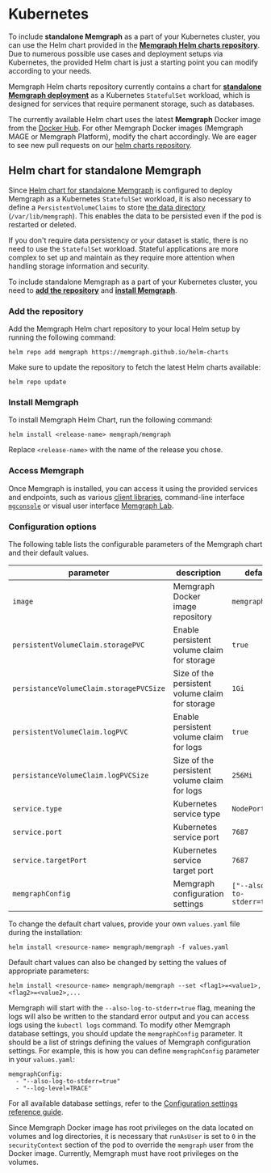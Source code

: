 
# Kubernetes

To include **standalone Memgraph** as a part of your Kubernetes cluster, you can
use the Helm chart provided in the [**Memgraph Helm charts
repository**](https://github.com/memgraph/helm-charts). Due to numerous possible
use cases and deployment setups via Kubernetes, the provided Helm chart is just
a starting point you can modify according to your needs. 

Memgraph Helm charts repository currently contains a chart for [**standalone
Memgraph deployment**](#helm-chart-for-standalone-memgraph) as a Kubernetes
`StatefulSet` workload, which is designed for services that require permanent
storage, such as databases. 

<Callout type="info"> 

The currently available Helm chart uses the latest
**Memgraph** Docker image from the [Docker
Hub](https://hub.docker.com/r/memgraph/memgraph). For other Memgraph Docker
images (Memgraph MAGE or Memgraph Platform), modify the chart accordingly. We
are eager to see new pull requests on our [helm charts
repository](https://github.com/memgraph/helm-charts). 

</Callout>

## Helm chart for standalone Memgraph

Since [Helm chart for standalone
Memgraph](https://github.com/memgraph/helm-charts/tree/main/charts/memgraph) is
configured to deploy Memgraph as a Kubernetes `StatefulSet` workload, it is also
necessary to define a `PersistentVolumeClaims` to store [the data
directory](/configuration/data-durability-and-backup) (`/var/lib/memgraph`).
This enables the data to be persisted even if the pod is restarted or deleted. 

If you don't require data persistency or your dataset is static, there is no
need to use the `StatefulSet` workload. Stateful applications are more complex
to set up and maintain as they require more attention when handling storage
information and security.

To include standalone Memgraph as a part of your Kubernetes cluster, you need to
[**add the repository**](#add-the-repository) and [**install
Memgraph**](#install-memgraph).

### Add the repository

Add the Memgraph Helm chart repository to your local Helm setup by running the
following command:

```
helm repo add memgraph https://memgraph.github.io/helm-charts
```

Make sure to update the repository to fetch the latest Helm charts available:

```
helm repo update
```

### Install Memgraph

To install Memgraph Helm Chart, run the following command:
```
helm install <release-name> memgraph/memgraph
```
Replace `<release-name>` with the name of the release you chose.

### Access Memgraph

Once Memgraph is installed, you can access it using the provided services and
endpoints, such as various [client libraries](/client-libraries), command-line
interface [`mgconsole`](/getting-started/cli) or visual user interface [Memgraph
Lab](/data-visualization).

### Configuration options

The following table lists the configurable parameters of the Memgraph chart and
their default values.

parameter | description | default
--- | --- | ---
`image` | Memgraph Docker image repository | `memgraph`
`persistentVolumeClaim.storagePVC` | Enable persistent volume claim for storage | `true`
`persistanceVolumeClaim.storagePVCSize` | Size of the persistent volume claim for storage | `1Gi`
`persistentVolumeClaim.logPVC` | Enable persistent volume claim for logs | `true`
`persistanceVolumeClaim.logPVCSize` | Size of the persistent volume claim for logs | `256Mi`
`service.type` | Kubernetes service type | `NodePort`
`service.port` | Kubernetes service port | `7687`
`service.targetPort` | Kubernetes service target port | `7687`
`memgraphConfig` | Memgraph configuration settings | `["--also-log-to-stderr=true"]`

To change the default chart values, provide your own `values.yaml` file during the installation:

```
helm install <resource-name> memgraph/memgraph -f values.yaml
```

Default chart values can also be changed by setting the values of appropriate parameters:

```
helm install <resource-name> memgraph/memgraph --set <flag1>=<value1>,<flag2>=<value2>,...
```

<Callout type="info">

Memgraph will start with the `--also-log-to-stderr=true` flag, meaning the logs
will also be written to the standard error output and you can access logs using
the `kubectl logs` command. To modify other Memgraph database settings, you
should update the `memgraphConfig` parameter. It should be a list of strings
defining the values of Memgraph configuration settings. For example, this is how
you can define `memgraphConfig` parameter in your `values.yaml`:

```
memgraphConfig: 
  - "--also-log-to-stderr=true"
  - "--log-level=TRACE"
```

For all available database settings, refer to the [Configuration settings
reference guide](/configuration/configuration-settings).

</Callout>

<Callout type="info">

Since Memgraph Docker image has root privileges on the data located on volumes
and log directories, it is necessary that `runAsUser` is set to `0` in the
`securityContext` section of the pod to override the `memgraph` user from the
Docker image. Currently, Memgraph must have root privileges on the volumes. 

</Callout>
